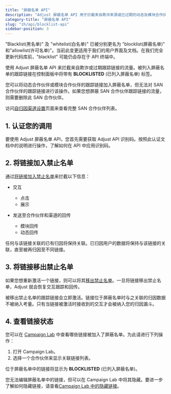 ```yaml
---
title: "屏蔽名单 API"
description: "Adjust 屏蔽名单 API 用于拦截来自欺诈来源或已过期的动态及模块合作伙伴跟踪链接的流量。"
category-title: "屏蔽名单 API"
slug: "zh/api/blocklist-api"
sidebar-position: 3
---
```


<Callout type="important">

"Blacklist\(黑名单\)" 及 "whitelist\(白名单\)" 已被分别更名为 "blocklist\(屏蔽名单\)" 和"allowlist\(许可名单\)"。当前此变更适用于我们的用户界面及文档。在我们完全更新代码库前，"blacklist" 可能仍会存在于 API 终端中。

</Callout>

使用 Adjust 屏蔽名单 API 来拦截来自欺诈或过期跟踪链接的流量。被列入屏蔽名单的跟踪链接在控制面板中将带有 **BLOCKLISTED** \(已列入屏蔽名单\) 标签。

您可以将动态合作伙伴或模块合作伙伴的跟踪链接加入屏蔽名单，但无法对 SAN 合作伙伴的跟踪链接进行该操作。如果您想屏蔽 SAN 合作伙伴跟踪链接的流量，则需要删除此 SAN 合作伙伴。

<Callout type="seealso">

访问[自归因渠道设置](https://help.adjust.com/zh/suite/article/self-attributing-network-san-setup)页面来查看完整 SAN 合作伙伴列表。

</Callout>

## 1\. 认证您的调用

要使用 Adjust 屏蔽名单 API，您首先需要获取 Adjust API 识别码。按照此认证文档中的说明进行操作，了解如何在 API 中应用识别码。

## 2\. 将链接加入禁止名单

通过[将链接加入禁止名单](/zh/api/blocklist-api/blocklist)来拦截以下信息：

-  交互

   -  点击
   -  展示

-  发送至合作伙伴和渠道的回传
   -  模块回传
   -  动态回传

任何与该链接关联的已有归因将保持关联。已归因用户的数据将保持与该链接的关联，直至被再归因至不同链接。

## 3\. 将链接移出禁止名单

如果您想重新激活一个链接，则可以将其[移出禁止名单](/zh/api/blocklist-api/unblocklist)。一旦将链接移出禁止名单，Adjust 就会恢复交互跟踪和回传。

<Callout type="note">

被移出禁止名单的跟踪链接会立即激活。链接位于屏蔽名单时与之关联的归因数据不被纳入考量。只有当链接被激活时接收到的交互才会被纳入您的归因漏斗。

</Callout>

## 4\. 查看链接状态

您可以在 [Campaign Lab](https://help.adjust.com/zh/article/campaign-setup) 中查看哪些链接被加入了屏蔽名单。为此请进行下列操作：

1. 打开 Campaign Lab。
2. 选择一个合作伙伴来显示关联链接列表。

位于屏蔽名单中的链接将显示为 **BLOCKLISTED** \(已列入屏蔽名单\)。

您无法编辑屏蔽名单中的链接，但可以在 Campaign Lab 中将其隐藏。要进一步了解如何隐藏链接，请查看[Campaign Lab 中的隐藏链接](https://help.adjust.com/zh/article/manage-ad-network-setup#hidden-links)。
